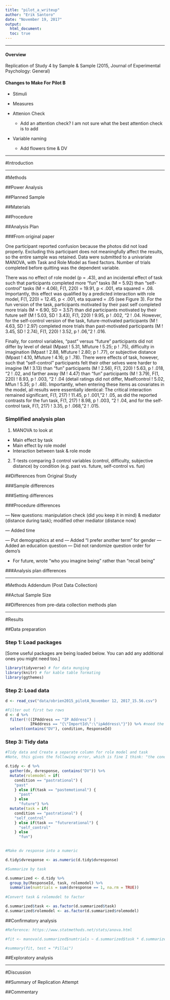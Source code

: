 ```yaml
---
title: "pilot_a_writeup"
author: "Erik Santoro"
date: "November 19, 2017"
output: 
  html_document:
  toc: true
---
```


------

#### Overview

Replication of Study 4 by Sample & Sample (2015, Journal of Experimental Psychology: General)

#### Changes to Make For Pilot B

* Stimuli

* Measures
    
* Attenion Check
    + Add an attention check? I am not sure what the best attention check is to add

* Variable naming
    + Add flowers time & DV 

------

#Introduction

------

#Methods

##Power Analysis

##Planned Sample

##Materials

##Procedure

##Analysis Plan

###From original paper

One participant reported confusion because the photos did not load properly. Excluding this participant does not meaningfully affect the results, so the entire sample was retained. Data were submitted to a univariate MANOVA, with Task and Role Model as fixed factors. Number of trials completed before quitting was the dependent variable.

There was no effect of role model (p = .43), and an incidental effect of task such that participants completed more “fun” tasks (M = 5.92) than “self-control” tasks (M = 4.06), F(1, 220) = 19.91, p < .001,  eta squared = .08. Importantly, this effect was qualified by a predicted interaction with role model, F(1, 220) = 12.45, p < .001,  eta squared = .05 (see Figure 3). For the fun version of the task, participants motivated by their past self completed more trials (M = 6.90, SD = 3.57) than did participants motivated by their future self (M ! 5.03, SD ! 3.43), F(1, 220) ! 9.95, p ! .002, "2 ! .04. However, for the self-control version of the task, future-motivated participants (M ! 4.63, SD ! 2.97) completed more trials than past-motivated participants (M ! 3.45, SD ! 2.74), F(1, 220) ! 3.52, p ! .06, "2 ! .016. 

Finally, for control variables, “past” versus “future” participants did not differ by level of detail (Mpast ! 5.31, Mfuture ! 5.25; p ! .75), difficulty in imagination (Mpast ! 2.88, Mfuture ! 2.80; p ! .77), or subjective distance (Mpast ! 4.10, Mfuture ! 4.16; p ! .78). There were effects of task, however, such that “self-control” participants felt their other selves were harder to imagine (M ! 3.13) than “fun” participants (M ! 2.56), F(1, 220) ! 5.63, p ! .018, "2 ! .02, and farther away (M ! 4.47) than “fun” participants (M ! 3.79), F(1, 220) ! 8.93, p ! .003, "2 ! .04 (detail ratings did not differ, Mselfcontrol ! 5.02, Mfun ! 5.35; p ! .48). Importantly, when entering these items as covariates in the model, all results were essentially identical: The critical interaction remained significant, F(1, 217) ! 11.45, p ! .001, "2 ! .05, as did the reported contrasts for the fun task, F(1, 217) ! 8.98, p ! .003, "2 ! .04, and for the self-control task, F(1, 217) ! 3.35, p ! .068, "2 ! .015. 


### Simplified analysis plan

1) MANOVA to look at
  + Main effect by task 
  + Main effect by role model
  + Interaction between task & role mode

2) T-tests comparing 3 control variables (control, difficulty, subjective distance) by condition (e.g. past vs. future, self-control vs. fun)


##Differences from Original Study

###Sample differences

###Setting differences

###Procedure differences

— New questions: manipulation check (did you keep it in mind) & mediator (distance during task); modified other mediator (distance now)

— Added time

— Put demographics at end
— Added “I prefer another term” for gender
— Added an education question
— Did not randomize question order for demo's

- For future, wrote "who you imagine being" rather than "recall being"

###Analysis plan differences

------

#Methods Addendum (Post Data Collection)

##Actual Sample Size

##Differences from pre-data collection methods plan

------

#Results

##Data preparation

### Step 1: Load packages

[Some useful packages are being loaded below. You can add any additional ones you might need too.]

```r
library(tidyverse) # for data munging
library(knitr) # for kable table formating
library(ggthemes)
```

### Step 2: Load data

```r

d <- read_csv("data/obrien2015_pilotA_November 12, 2017_15.56.csv")


```

```r

#Filter out first two rows
d <- d %>%
  filter(!((IPAddress == "IP Address") |
           IPAddress == "{\"ImportId\":\"ipAddress\"}")) %>% #need the backlash to view the quote
  select(contains("DV"), condition, ResponseId)


```


### Step 3: Tidy data

```r

#Tidy data and Create a separate column for role model and task
#Note, this gives the following error, which is fine I think: "the condition has length > 1 and only the first element will be used"

d.tidy <- d %>%
  gather(dv, dvresponse, contains("DV")) %>%
  mutate(rolemodel = if(
    condition == "pastrational") {
    "past"
    } else if(task == "pastemotional") {
      "past"
    } else
      "future") %>%
  mutate(task = if(
    condition == "pastrational") {
    "self_control"
    } else if(task == "futurerational") {
      "self_control"
    } else
      "fun")
    

#Make dv response into a numeric

d.tidy$dvresponse <- as.numeric(d.tidy$dvresponse)

#Summarize by task

d.summarized <- d.tidy %>%
  group_by(ResponseId, task, rolemodel) %>%
  summarise(numtrials = sum(dvresponse == 1, na.rm = TRUE))
 
#Convert task & rolemodel to factor

d.summarized$task <- as.factor(d.summarized$task)
d.summarized$rolemodel <- as.factor(d.summarized$rolemodel)

```

##Confirmatory analysis


```r

#Reference: https://www.statmethods.net/stats/anova.html

#fit <- manova(d.summarized$numtrials ~ d.summarized$task * d.summarized$rolemodel)

#summary(fit, test = "Pillai")

```



##Exploratory analysis



------

#Discussion

##Summary of Replication Attempt

##Commentary



